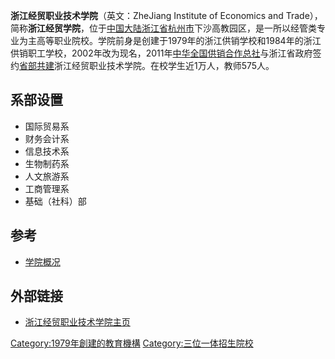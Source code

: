{{unref|time=2010-01-18T14:22:12+00:00 }} 
{{Infobox University
| Name = 浙江经贸职业技术学院
| EnglishName = Zhejiang Institute of Economics and Trade
| SealImage = ZJIET_logo.svg
| SealInfo = 
| Motto = 厚德崇商
| Established = 1979年
| Type = 公立大学
| President =  [[陈德泉|陈德泉]]
| Location = {{CHNML}}[[浙江省|浙江省]][[杭州市|杭州市]][[钱塘区|钱塘区]]下沙高教园区学林街280号
| Campus = 市区
| AreaTotal = 575+亩
| Department = 
| Faculty = 575人
| Professor = 
| Associate Professor = 
| Assistant Professor = 
| Lecturer = 
| Student = 近1万
| Undergraduate =  
| Postgraduate = 
| Website = http://www.zjiet.edu.cn/ 
|}}

'''浙江经贸职业技术学院'''（英文：ZheJiang Institute of Economics and Trade），简称'''浙江经贸学院'''，位于[[中国大陆|中国大陆]][[浙江省|浙江省]][[杭州市|杭州市]]下沙高教园区，是一所以经管类专业为主高等职业院校。学院前身是创建于1979年的浙江供销学校和1984年的浙江供销职工学校，2002年改为现名，2011年[[中华全国供销合作总社|中华全国供销合作总社]]与浙江省政府签约[[省部共建|省部共建]]浙江经贸职业技术学院。在校学生近1万人，教师575人。

==系部设置==
*国际贸易系
*财务会计系
*信息技术系
*生物制药系
*人文旅游系
*工商管理系
*基础（社科）部

==参考==
*[https://web.archive.org/web/20120807182009/http://zs.zjiet.edu.cn/content/detail.php?sid=1 学院概况]

==外部链接==
*[https://web.archive.org/web/20130326042827/http://www.zjiet.edu.cn/index.php 浙江经贸职业技术学院主页]

{{中华人民共和国省部共建制高等院校}}
{{浙江高等院校}}
{{下沙高教园区}}
[[Category:1979年創建的教育機構|Category:1979年創建的教育機構]]
[[Category:三位一体招生院校|Category:三位一体招生院校]]